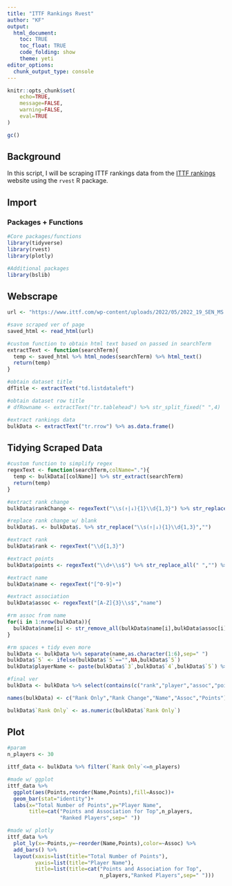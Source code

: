 ```yaml
---
title: "ITTF Rankings Rvest"
author: "KF"
output: 
  html_document:
    toc: TRUE
    toc_float: TRUE
    code_folding: show
    theme: yeti
editor_options: 
  chunk_output_type: console
---
```


```r
knitr::opts_chunk$set(
	echo=TRUE,
	message=FALSE,
	warning=FALSE,
	eval=TRUE
)

gc()
```

## Background

In this script, I will be scraping ITTF rankings data from the [ITTF rankings](https://www.ittf.com/rankings/) website using the `rvest` R package.

## Import

### Packages + Functions

```r
#Core packages/functions
library(tidyverse)
library(rvest)
library(plotly)

#Additional packages
library(bslib)
```

## Webscrape

```r
url <- "https://www.ittf.com/wp-content/uploads/2022/05/2022_19_SEN_MS.html"

#save scraped ver of page
saved_html <- read_html(url)
```

```r
#custom function to obtain html text based on passed in searchTerm
extractText <- function(searchTerm){
  temp <- saved_html %>% html_nodes(searchTerm) %>% html_text()
  return(temp)
}

#obtain dataset title
dfTitle <- extractText("td.listdataleft")

#obtain dataset row title
# dfRowname <- extractText("tr.tablehead") %>% str_split_fixed(" ",4)

#extract rankings data
bulkData <- extractText("tr.rrow") %>% as.data.frame()
```

## Tidying Scraped Data

```r
#custom function to simplify regex
regexText <- function(searchTerm,colName="."){
  temp <- bulkData[[colName]] %>% str_extract(searchTerm)
  return(temp)
}

#extract rank change
bulkData$rankChange <- regexText("\\s(↑|↓){1}\\d{1,3}") %>% str_replace_all(" ","")

#replace rank change w/ blank
bulkData$. <- bulkData$. %>% str_replace("\\s(↑|↓){1}\\d{1,3}","")

#extract rank
bulkData$rank <- regexText("\\d{1,3}")

#extract points
bulkData$points <- regexText("\\d+\\s$") %>% str_replace_all(" ","") %>% as.numeric()

#extract name
bulkData$name <- regexText("[^0-9]+")

#extract association
bulkData$assoc <- regexText("[A-Z]{3}\\s$","name")

#rm assoc from name
for(i in 1:nrow(bulkData)){
  bulkData$name[i] <- str_remove_all(bulkData$name[i],bulkData$assoc[i])
}

#rm spaces + tidy even more
bulkData <- bulkData %>% separate(name,as.character(1:6),sep=" ")
bulkData$`5` <- ifelse(bulkData$`5`=="",NA,bulkData$`5`)
bulkData$playerName <- paste(bulkData$`3`,bulkData$`4`,bulkData$`5`) %>% str_replace_all("NA","")

#final ver
bulkData <- bulkData %>% select(contains(c("rank","player","assoc","points"))) %>% relocate("rankChange",.after="rank")

names(bulkData) <- c("Rank Only","Rank Change","Name","Assoc","Points")

bulkData$`Rank Only` <- as.numeric(bulkData$`Rank Only`)
```

## Plot

```r
#param
n_players <- 30

ittf_data <- bulkData %>% filter(`Rank Only`<=n_players)
```

```r
#made w/ ggplot
ittf_data %>%
  ggplot(aes(Points,reorder(Name,Points),fill=Assoc))+
  geom_bar(stat="identity")+
  labs(x="Total Number of Points",y="Player Name",
       title=cat("Points and Association for Top",n_players,
                 "Ranked Players",sep=" "))
```

```r
#made w/ plotly
ittf_data %>% 
  plot_ly(x=~Points,y=~reorder(Name,Points),color=~Assoc) %>%
  add_bars() %>%
  layout(xaxis=list(title="Total Number of Points"),
         yaxis=list(title="Player Name"),
         title=list(title=cat("Points and Association for Top",
                              n_players,"Ranked Players",sep=" ")))
```
